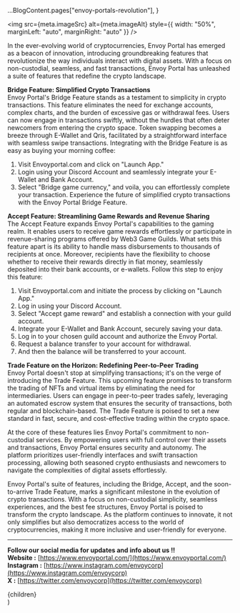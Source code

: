 
  ...BlogContent.pages["envoy-portals-revolution"],
}

<img
  src={meta.imageSrc}
  alt={meta.imageAlt}
  style={{ width: "50%", marginLeft: "auto", marginRight: "auto" }}
/>
<br />

In the ever-evolving world of cryptocurrencies, Envoy Portal has emerged as a beacon of innovation, introducing groundbreaking features that revolutionize the way individuals interact with digital assets. With a focus on non-custodial, seamless, and fast transactions, Envoy Portal has unleashed a suite of features that redefine the crypto landscape.

**Bridge Feature: Simplified Crypto Transactions**<br/>
Envoy Portal's Bridge Feature stands as a testament to simplicity in crypto transactions. This feature eliminates the need for exchange accounts, complex charts, and the burden of excessive gas or withdrawal fees. Users can now engage in transactions swiftly, without the hurdles that often deter newcomers from entering the crypto space.
Token swapping becomes a breeze through E-Wallet and Qris, facilitated by a straightforward interface with seamless swipe transactions. Integrating with the Bridge Feature is as easy as buying your morning coffee:

1. Visit Envoyportal.com and click on "Launch App."
2. Login using your Discord Account and seamlessly integrate your E-Wallet and Bank Account.
3. Select "Bridge game currency," and voila, you can effortlessly complete your transaction. Experience the future of simplified crypto transactions with the Envoy Portal Bridge Feature.

**Accept Feature: Streamlining Game Rewards and Revenue Sharing**<br/>
The Accept Feature expands Envoy Portal's capabilities to the gaming realm. It enables users to receive game rewards effortlessly or participate in revenue-sharing programs offered by Web3 Game Guilds. What sets this feature apart is its ability to handle mass disbursements to thousands of recipients at once. Moreover, recipients have the flexibility to choose whether to receive their rewards directly in fiat money, seamlessly deposited into their bank accounts, or e-wallets.
Follow this step to enjoy this feature:

1. Visit Envoyportal.com and initiate the process by clicking on "Launch App."
2. Log in using your Discord Account.
3. Select "Accept game reward" and establish a connection with your guild account.
4. Integrate your E-Wallet and Bank Account, securely saving your data.
5. Log in to your chosen guild account and authorize the Envoy Portal.
6. Request a balance transfer to your account for withdrawal.
7. And then the balance will be transferred to your account.

**Trade Feature on the Horizon: Redefining Peer-to-Peer Trading**<br/>
Envoy Portal doesn't stop at simplifying transactions; it's on the verge of introducing the Trade Feature. This upcoming feature promises to transform the trading of NFTs and virtual items by eliminating the need for intermediaries. Users can engage in peer-to-peer trades safely, leveraging an automated escrow system that ensures the security of transactions, both regular and blockchain-based. The Trade Feature is poised to set a new standard in fast, secure, and cost-effective trading within the crypto space.

At the core of these features lies Envoy Portal's commitment to non-custodial services. By empowering users with full control over their assets and transactions, Envoy Portal ensures security and autonomy. The platform prioritizes user-friendly interfaces and swift transaction processing, allowing both seasoned crypto enthusiasts and newcomers to navigate the complexities of digital assets effortlessly.

Envoy Portal's suite of features, including the Bridge, Accept, and the soon-to-arrive Trade Feature, marks a significant milestone in the evolution of crypto transactions. With a focus on non-custodial simplicity, seamless experiences, and the best fee structures, Envoy Portal is poised to transform the crypto landscape. As the platform continues to innovate, it not only simplifies but also democratizes access to the world of cryptocurrencies, making it more inclusive and user-friendly for everyone.

---

**Follow our social media for updates and info about us !!**<br/>
**Website :** [https://www.envoyportal.com/](https://www.envoyportal.com/)<br/>
**Instagram :** [https://www.instagram.com/envoycorp](https://www.instagram.com/envoycorp)<br/>
**X :** [https://twitter.com/envoycorp](https://twitter.com/envoycorp)<br/>


<div className="container mt-8 blog-page">
  <BlogHeader
    title={meta.title}
    date={format(parseISO(meta.date), MONTH_YEAR_FORMAT)}
    categories={meta.categories}
  />
  <article className="mt-8 space-y-4">{children}</article>
  <BlogHighlightSection />
</div>
)
